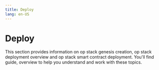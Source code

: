 ```yaml
---
title: Deploy
lang: en-US
---
```



# Deploy

This section provides information on op stack genesis creation, op stack deployment overview and op stack smart contract deployment. You'll find guide, overview to help you understand and work with these topics.

<Cards>
  <Card title="Op stack genesis creation" href="/builders/chain-operators/deploy/genesis" />
  <Card title="Op stack deployment overview" href="/builders/chain-operators/deploy/overview" />
  <Card title="Op stack smart contract deployment" href="/builders/chain-operators/deploy/smart-contracts" />
</Cards>